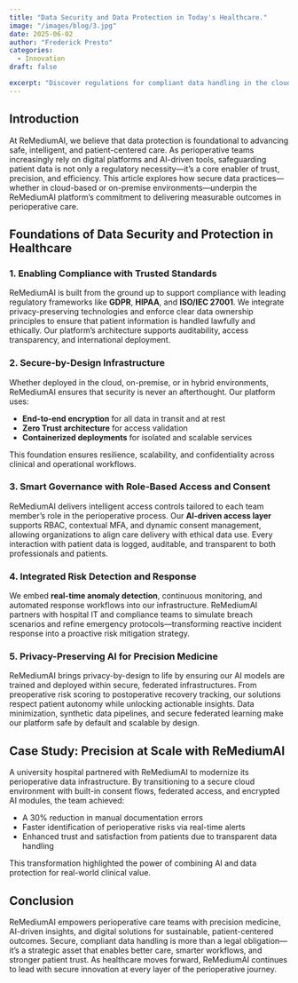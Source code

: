 ```yaml
---
title: "Data Security and Data Protection in Today's Healthcare."
image: "/images/blog/3.jpg"
date: 2025-06-02
author: "Frederick Presto"
categories:
  - Innovation
draft: false

excerpt: "Discover regulations for compliant data handling in the cloud or on-premise."
---
```


## Introduction

At ReMediumAI, we believe that data protection is foundational to advancing safe, intelligent, and patient-centered care. As perioperative teams increasingly rely on digital platforms and AI-driven tools, safeguarding patient data is not only a regulatory necessity—it’s a core enabler of trust, precision, and efficiency. This article explores how secure data practices—whether in cloud-based or on-premise environments—underpin the ReMediumAI platform’s commitment to delivering measurable outcomes in perioperative care.

## Foundations of Data Security and Protection in Healthcare

### 1. Enabling Compliance with Trusted Standards

ReMediumAI is built from the ground up to support compliance with leading regulatory frameworks like **GDPR**, **HIPAA**, and **ISO/IEC 27001**. We integrate privacy-preserving technologies and enforce clear data ownership principles to ensure that patient information is handled lawfully and ethically. Our platform’s architecture supports auditability, access transparency, and international deployment.

### 2. Secure-by-Design Infrastructure

Whether deployed in the cloud, on-premise, or in hybrid environments, ReMediumAI ensures that security is never an afterthought. Our platform uses:
- **End-to-end encryption** for all data in transit and at rest
- **Zero Trust architecture** for access validation
- **Containerized deployments** for isolated and scalable services

This foundation ensures resilience, scalability, and confidentiality across clinical and operational workflows.

### 3. Smart Governance with Role-Based Access and Consent

ReMediumAI delivers intelligent access controls tailored to each team member’s role in the perioperative process. Our **AI-driven access layer** supports RBAC, contextual MFA, and dynamic consent management, allowing organizations to align care delivery with ethical data use. Every interaction with patient data is logged, auditable, and transparent to both professionals and patients.

### 4. Integrated Risk Detection and Response

We embed **real-time anomaly detection**, continuous monitoring, and automated response workflows into our infrastructure. ReMediumAI partners with hospital IT and compliance teams to simulate breach scenarios and refine emergency protocols—transforming reactive incident response into a proactive risk mitigation strategy.

### 5. Privacy-Preserving AI for Precision Medicine

ReMediumAI brings privacy-by-design to life by ensuring our AI models are trained and deployed within secure, federated infrastructures. From preoperative risk scoring to postoperative recovery tracking, our solutions respect patient autonomy while unlocking actionable insights. Data minimization, synthetic data pipelines, and secure federated learning make our platform safe by default and scalable by design.

## Case Study: Precision at Scale with ReMediumAI

A university hospital partnered with ReMediumAI to modernize its perioperative data infrastructure. By transitioning to a secure cloud environment with built-in consent flows, federated access, and encrypted AI modules, the team achieved:
- A 30% reduction in manual documentation errors
- Faster identification of perioperative risks via real-time alerts
- Enhanced trust and satisfaction from patients due to transparent data handling

This transformation highlighted the power of combining AI and data protection for real-world clinical value.

## Conclusion

ReMediumAI empowers perioperative care teams with precision medicine, AI-driven insights, and digital solutions for sustainable, patient-centered outcomes. Secure, compliant data handling is more than a legal obligation—it’s a strategic asset that enables better care, smarter workflows, and stronger patient trust. As healthcare moves forward, ReMediumAI continues to lead with secure innovation at every layer of the perioperative journey.

